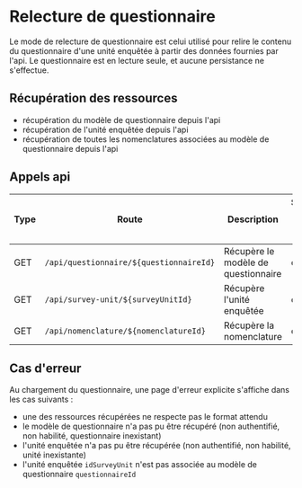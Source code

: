 # Relecture de questionnaire

Le mode de relecture de questionnaire est celui utilisé pour relire le contenu du questionnaire d'une unité enquêtée à partir des données fournies par l'api.
Le questionnaire est en lecture seule, et aucune persistance ne s'effectue.

## Récupération des ressources

- récupération du modèle de questionnaire depuis l'api
- récupération de l'unité enquêtée depuis l'api
- récupération de toutes les nomenclatures associées au modèle de questionnaire depuis l'api

## Appels api

| Type | Route                                   | Description                         | Sécurisé par Bearer token | Exemple de réponse |
| ---- | --------------------------------------- | ----------------------------------- | ------------------------- | ------------------ |
| GET  | `/api/questionnaire/${questionnaireId}` | Récupère le modèle de questionnaire | oui                       | `json {}`          |
| GET  | `/api/survey-unit/${surveyUnitId}`      | Récupère l'unité enquêtée           | oui                       | `json {}`          |
| GET  | `/api/nomenclature/${nomenclatureId}`   | Récupère la nomenclature            | oui                       | `json {}`          |

## Cas d'erreur

Au chargement du questionnaire, une page d'erreur explicite s'affiche dans les cas suivants :

- une des ressources récupérées ne respecte pas le format attendu
- le modèle de questionnaire n'a pas pu être récupéré (non authentifié, non habilité, questionnaire inexistant)
- l'unité enquêtée n'a pas pu être récupérée (non authentifié, non habilité, unité inexistante)
- l'unité enquêtée `idSurveyUnit` n'est pas associée au modèle de questionnaire `questionnaireId`
